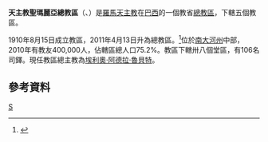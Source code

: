 {{Infobox Roman Catholic diocese
|jurisdiction     = 總教區
|name             = 聖瑪麗亞
|latin= Archidioecesis Sanctae Mariae
|image =01-santamariacathedral.jpg
|caption =聖母無原罪主教座堂
|location = [[巴西|巴西]]
|territory =[[南大河州|南大河州]]中部
|population =400,000
|rite = [[罗马礼|罗马礼]]
|patron =
|province =
|established = 1910年
|cathedral = [[聖母無原罪主教座堂_(聖瑪麗亞)|聖母無原罪主教座堂]]
|co-cathedral =
|leadership = 總主教
|website = [http://www.diocesesantamaria.org.br/ 官方網頁]
|pope = 
|patriarch=
|metropolitan =埃利奧·阿德拉·魯貝特
|ordinary = 
|coadjutor archbishop =
|coadjutor bishop=
|auxiliary =
|emeritus = }}

'''天主教聖瑪麗亞總教區'''（{{lang-la|Archidioecesis Sanctae Mariae}}、{{lang-pt|Arquidiocese de Santa Maria}}）是[[羅馬天主教|羅馬天主教]]在[[巴西|巴西]]的一個教省[[總教區|總教區]]，下轄五個教區。

1910年8月15日成立教區，2011年4月13日升為總教區。<ref>{{Cite web |url=http://www.vatican.va/holy_father/benedict_xvi/apost_constitutions/documents/hf_ben-xvi_apc_20110413_sanctae-mariae_lt.html |title=升為總教區的宗座憲令 |access-date=2013-10-26 |archive-date=2013-07-19 |archive-url=https://web.archive.org/web/20130719204452/http://www.vatican.va/holy_father/benedict_xvi/apost_constitutions/documents/hf_ben-xvi_apc_20110413_sanctae-mariae_lt.html |dead-url=no }}</ref>位於[[南大河州|南大河州]]中部，2010年有教友400,000人，佔轄區總人口75.2%。教區下轄卅八個堂區，有106名司鐸。現任教區總主教為[[埃利奧·阿德拉·魯貝特|埃利奧·阿德拉·魯貝特]]。

==參考資料==
{{reflist}}
{{巴西天主教教省}}
[[Category:巴西天主教教區|S]]